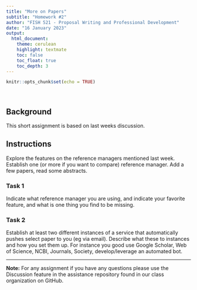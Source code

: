 ```yaml
---
title: "More on Papers"
subtitle: "Homework #2"
author: "FISH 521 - Proposal Writing and Professional Development"
date: "16 January 2023"
output:
  html_document:
    theme: cerulean
    highlight: textmate
    toc: false
    toc_float: true
    toc_depth: 3
---
```


```r
knitr::opts_chunk$set(echo = TRUE)
```

<br>

## Background

This short assignment is based on last weeks discussion.

## Instructions

Explore the features on the reference managers mentioned last week.
Establish one (or more if you want to compare) reference manager.
Add a few papers, read some abstracts.

### Task 1

Indicate what reference manager you are using, and indicate your favorite feature, and what is one thing you find to be missing. 


### Task 2

Establish at least two different instances of a service that automatically pushes select paper to you (eg via email). Describe what these to instances and how you set them up. 
For instance you good use Google Scholar, Web of Science, NCBI, Journals, Society, develop/leverage an automated bot.


---

**Note:** For any assignment if you have any questions please use the Discussion feature in the assistance repository found in our class organization on GitHub. 
